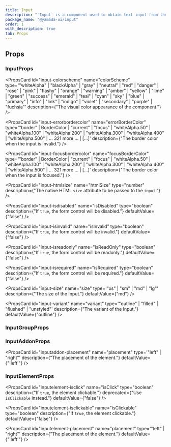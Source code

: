 ```yaml
---
title: Input
description: "`Input` is a component used to obtain text input from the user."
package_name: "@yamada-ui/input"
order: 1
with_description: true
tab: Props
---
```


## Props

### InputProps

<PropsCard
  id="input-colorscheme"
  name="colorScheme"
  type='"whiteAlpha" | "blackAlpha" | "gray" | "neutral" | "red" | "danger" | "rose" | "pink" | "flashy" | "orange" | "warning" | "amber" | "yellow" | "lime" | "green" | "success" | "emerald" | "teal" | "cyan" | "sky" | "blue" | "primary" | "info" | "link" | "indigo" | "violet" | "secondary" | "purple" | "fuchsia"'
  description={"The visual color appearance of the component."}
/>

<PropsCard
  id="input-errorbordercolor"
  name="errorBorderColor"
  type='"border" | BorderColor | "current" | "focus" | "whiteAlpha.50" | "whiteAlpha.100" | "whiteAlpha.200" | "whiteAlpha.300" | "whiteAlpha.400" | "whiteAlpha.500" | ... 321 more ... | [...]'
  description={"The border color when the input is invalid."}
/>

<PropsCard
  id="input-focusbordercolor"
  name="focusBorderColor"
  type='"border" | BorderColor | "current" | "focus" | "whiteAlpha.50" | "whiteAlpha.100" | "whiteAlpha.200" | "whiteAlpha.300" | "whiteAlpha.400" | "whiteAlpha.500" | ... 321 more ... | [...]'
  description={"The border color when the input is focused."}
/>

<PropsCard
  id="input-htmlsize"
  name="htmlSize"
  type="number"
  description={"The native HTML `size` attribute to be passed to the `input`."}
/>

<PropsCard
  id="input-isdisabled"
  name="isDisabled"
  type="boolean"
  description={"If `true`, the form control will be disabled."}
  defaultValue={"false"}
/>

<PropsCard
  id="input-isinvalid"
  name="isInvalid"
  type="boolean"
  description={"If `true`, the form control will be invalid."}
  defaultValue={"false"}
/>

<PropsCard
  id="input-isreadonly"
  name="isReadOnly"
  type="boolean"
  description={"If `true`, the form control will be readonly."}
  defaultValue={"false"}
/>

<PropsCard
  id="input-isrequired"
  name="isRequired"
  type="boolean"
  description={"If `true`, the form control will be required."}
  defaultValue={"false"}
/>

<PropsCard
  id="input-size"
  name="size"
  type='"xs" | "sm" | "md" | "lg"'
  description={"The size of the Input."}
  defaultValue={"md"}
/>

<PropsCard
  id="input-variant"
  name="variant"
  type='"outline" | "filled" | "flushed" | "unstyled"'
  description={"The variant of the Input."}
  defaultValue={"outline"}
/>

### InputGroupProps

### InputAddonProps

<PropsCard
  id="inputaddon-placement"
  name="placement"
  type='"left" | "right"'
  description={"The placement of the element."}
  defaultValue={"'left'"}
/>

### InputElementProps

<PropsCard
  id="inputelement-isclick"
  name="isClick"
  type="boolean"
  description={"If `true`, the element clickable."}
  deprecated={"Use `isClickable` instead."}
  defaultValue={"false"}
/>

<PropsCard
  id="inputelement-isclickable"
  name="isClickable"
  type="boolean"
  description={"If `true`, the element clickable."}
  defaultValue={"false"}
/>

<PropsCard
  id="inputelement-placement"
  name="placement"
  type='"left" | "right"'
  description={"The placement of the element."}
  defaultValue={"'left'"}
/>
